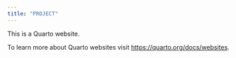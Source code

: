 ```yaml
---
title: "PROJECT"
---
```


This is a Quarto website.

To learn more about Quarto websites visit <https://quarto.org/docs/websites>.
